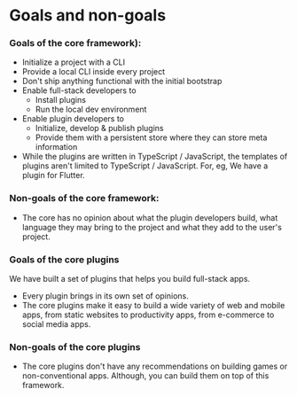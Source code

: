 
<Meta pageTitle="Goals and non-goals | framework" description="Goals and non-goals | framework." />





# Goals and non-goals

### Goals of the core framework):

- Initialize a project with a CLI
- Provide a local CLI inside every project
- Don't ship anything functional with the initial bootstrap
- Enable full-stack developers to
  - Install plugins
  - Run the local dev environment
- Enable plugin developers to
  - Initialize, develop & publish plugins
  - Provide them with a persistent store where they can store meta information
- While the plugins are written in TypeScript / JavaScript, the templates of plugins aren't limited to TypeScript / JavaScript. For, eg, We have a plugin for Flutter.

### Non-goals of the core framework:

- The core has no opinion about what the plugin developers build, what language they may bring to the project and what they add to the user's project.

### Goals of the core plugins

We have built a set of plugins that helps you build full-stack apps.

- Every plugin brings in its own set of opinions.
- The core plugins make it easy to build a wide variety of web and mobile apps, from static websites to productivity apps, from e-commerce to social media apps.

### Non-goals of the core plugins

- The core plugins don't have any recommendations on building games or non-conventional apps. Although, you can build them on top of this framework.
